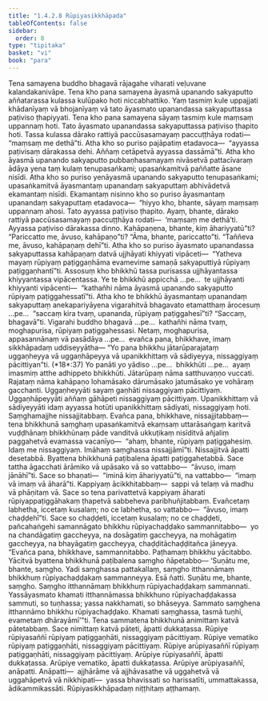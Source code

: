 ```yaml
---
title: "1.4.2.8 Rūpiyasikkhāpada"
tableOfContents: false
sidebar:
  order: 8
type: "tipitaka"
basket: "vi"
book: "para"
---
```



<DynamicBreadcrumb />

<Division number="582" book="para" e="ch" v="1" p="344">

<Paragraph number="2203" book="para">
Tena samayena buddho bhagavā rājagahe viharati veḷuvane kalandakanivāpe. Tena kho pana samayena āyasmā upanando sakyaputto aññatarassa kulassa kulūpako hoti niccabhattiko. Yaṃ tasmiṃ kule uppajjati khādanīyaṃ vā bhojanīyaṃ vā tato āyasmato upanandassa sakyaputtassa paṭiviso ṭhapiyyati. Tena kho pana samayena sāyaṃ tasmiṃ kule maṃsaṃ uppannaṃ hoti. Tato āyasmato upanandassa sakyaputtassa paṭiviso ṭhapito hoti. Tassa kulassa dārako rattiyā paccūsasamayaṃ paccuṭṭhāya rodati—  “maṃsaṃ me dethā”ti. Atha kho so puriso pajāpatiṃ etadavoca—  “ayyassa paṭivisaṃ dārakassa dehi. Aññaṃ cetāpetvā ayyassa dassāmā”ti.
</Paragraph>

<Paragraph number="2204" book="para">
Atha kho āyasmā upanando sakyaputto pubbaṇhasamayaṃ nivāsetvā pattacīvaraṃ ādāya yena taṃ kulaṃ tenupasaṅkami; upasaṅkamitvā paññatte āsane nisīdi. Atha kho so puriso yenāyasmā upanando sakyaputto tenupasaṅkami; upasaṅkamitvā āyasmantaṃ upanandaṃ sakyaputtaṃ abhivādetvā ekamantaṃ nisīdi. Ekamantaṃ nisinno kho so puriso āyasmantaṃ upanandaṃ sakyaputtaṃ etadavoca—  “hiyyo kho, bhante, sāyaṃ maṃsaṃ uppannaṃ ahosi. Tato ayyassa paṭiviso ṭhapito. Ayaṃ, bhante, dārako rattiyā paccūsasamayaṃ paccuṭṭhāya rodati—  ‘maṃsaṃ me dethā’ti. Ayyassa paṭiviso dārakassa dinno. Kahāpaṇena, bhante, kiṃ āhariyyatū”ti? “Pariccatto me, āvuso, kahāpaṇo”ti? “Āma, bhante, pariccatto”ti. “Taññeva me, āvuso, kahāpaṇaṃ dehī”ti.
</Paragraph>

<Paragraph number="2205" book="para">
Atha kho so puriso āyasmato upanandassa sakyaputtassa kahāpaṇaṃ datvā ujjhāyati khiyyati vipāceti—  “Yatheva mayaṃ rūpiyaṃ paṭiggaṇhāma evamevime samaṇā sakyaputtiyā rūpiyaṃ paṭiggaṇhantī”ti. Assosuṃ kho bhikkhū tassa purisassa ujjhāyantassa khiyyantassa vipācentassa. Ye te bhikkhū appicchā …pe…  te ujjhāyanti khiyyanti vipācenti—  “kathañhi nāma āyasmā upanando sakyaputto rūpiyaṃ paṭiggahessatī”ti.
</Paragraph>

<Paragraph number="2206" book="para">
Atha kho te bhikkhū āyasmantaṃ upanandaṃ sakyaputtaṃ anekapariyāyena vigarahitvā bhagavato etamatthaṃ ārocesuṃ …pe…  “saccaṃ kira tvaṃ, upananda, rūpiyaṃ paṭiggahesī”ti? “Saccaṃ, bhagavā”ti. Vigarahi buddho bhagavā …pe…  kathañhi nāma tvaṃ, moghapurisa, rūpiyaṃ paṭiggahessasi. Netaṃ, moghapurisa, appasannānaṃ vā pasādāya …pe…  evañca pana, bhikkhave, imaṃ sikkhāpadaṃ uddiseyyātha—
</Paragraph>

</Division>
<Division number="583" book="para" e="ch" v="1" p="345">

<Paragraph number="2207" book="para">
<Emphasis>“Yo pana bhikkhu jātarūparajataṃ uggaṇheyya vā uggaṇhāpeyya vā upanikkhittaṃ vā sādiyeyya, nissaggiyaṃ pācittiyan”</Emphasis>ti. (*18*:<Emphasis>37</Emphasis>)
</Paragraph>

</Division>
<Division number="584" book="para" e="ch" v="1" p="345">

<Paragraph number="2208" book="para">
<Emphasis>Yo panā</Emphasis>ti yo yādiso …pe…  <Emphasis>bhikkhū</Emphasis>ti …pe…  ayaṃ imasmiṃ atthe adhippeto bhikkhūti.
</Paragraph>

<Paragraph number="2209" book="para">
<Emphasis>Jātarūpaṃ</Emphasis> nāma satthuvaṇṇo vuccati.
</Paragraph>

<Paragraph number="2210" book="para">
<Emphasis>Rajataṃ</Emphasis> nāma kahāpaṇo lohamāsako dārumāsako jatumāsako ye vohāraṃ gacchanti.
</Paragraph>

<Paragraph number="2211" book="para">
<Emphasis>Uggaṇheyyā</Emphasis>ti sayaṃ gaṇhāti nissaggiyaṃ pācittiyaṃ.
</Paragraph>

<Paragraph number="2212" book="para">
<Emphasis>Uggaṇhāpeyyā</Emphasis>ti aññaṃ gāhāpeti nissaggiyaṃ pācittiyaṃ.
</Paragraph>

<Paragraph number="2213" book="para">
<Emphasis>Upanikkhittaṃ vā sādiyeyyā</Emphasis>ti idaṃ ayyassa hotūti upanikkhittaṃ sādiyati, nissaggiyaṃ hoti. Saṃghamajjhe nissajjitabbaṃ. Evañca pana, bhikkhave, nissajjitabbaṃ—  tena bhikkhunā saṃghaṃ upasaṅkamitvā ekaṃsaṃ uttarāsaṅgaṃ karitvā vuḍḍhānaṃ bhikkhūnaṃ pāde vanditvā ukkuṭikaṃ nisīditvā añjaliṃ paggahetvā evamassa vacanīyo—  “ahaṃ, bhante, rūpiyaṃ paṭiggahesiṃ. Idaṃ me nissaggiyaṃ. Imāhaṃ saṃghassa nissajjāmī”ti. Nissajjitvā āpatti desetabbā. Byattena bhikkhunā paṭibalena āpatti paṭiggahetabbā. Sace tattha āgacchati ārāmiko vā upāsako vā so vattabbo—  “āvuso, imaṃ jānāhī”ti. Sace so bhaṇati—  “iminā kiṃ āhariyyatū”ti, na vattabbo—  “imaṃ vā imaṃ vā āharā”ti. Kappiyaṃ ācikkhitabbaṃ—  sappi vā telaṃ vā madhu vā phāṇitaṃ vā. Sace so tena parivattetvā kappiyaṃ āharati rūpiyappaṭiggāhakaṃ ṭhapetvā sabbeheva paribhuñjitabbaṃ. Evañcetaṃ labhetha, iccetaṃ kusalaṃ; no ce labhetha, so vattabbo—  “āvuso, imaṃ chaḍḍehī”ti. Sace so chaḍḍeti, iccetaṃ kusalaṃ; no ce chaḍḍeti, pañcahaṅgehi samannāgato bhikkhu rūpiyachaḍḍako sammannitabbo—  yo na chandāgatiṃ gaccheyya, na dosāgatiṃ gaccheyya, na mohāgatiṃ gaccheyya, na bhayāgatiṃ gaccheyya, chaḍḍitāchaḍḍitañca jāneyya. “Evañca pana, bhikkhave, sammannitabbo. Paṭhamaṃ bhikkhu yācitabbo. Yācitvā byattena bhikkhunā paṭibalena saṃgho ñāpetabbo—
</Paragraph>

</Division>
<Division number="585" book="para" e="ch" v="1" p="346">

<Paragraph number="2214" book="para">
‘Suṇātu me, bhante, saṃgho. Yadi saṃghassa pattakallaṃ, saṃgho itthannāmaṃ bhikkhuṃ rūpiyachaḍḍakaṃ sammanneyya. Esā ñatti.
</Paragraph>

<Paragraph number="2215" book="para">
Suṇātu me, bhante, saṃgho. Saṃgho itthannāmaṃ bhikkhuṃ rūpiyachaḍḍakaṃ sammannati. Yassāyasmato khamati itthannāmassa bhikkhuno rūpiyachaḍḍakassa sammuti, so tuṇhassa; yassa nakkhamati, so bhāseyya.
</Paragraph>

<Paragraph number="2216" book="para">
Sammato saṃghena itthannāmo bhikkhu rūpiyachaḍḍako. Khamati saṃghassa, tasmā tuṇhī, evametaṃ dhārayāmī’”ti.
</Paragraph>

<Paragraph number="2217" book="para">
Tena sammatena bhikkhunā animittaṃ katvā pātetabbaṃ. Sace nimittaṃ katvā pāteti, āpatti dukkaṭassa.
</Paragraph>

</Division>
<Division number="586" book="para" e="ch" v="1" p="346">

<Paragraph number="2218" book="para">
Rūpiye rūpiyasaññī rūpiyaṃ paṭiggaṇhāti, nissaggiyaṃ pācittiyaṃ. Rūpiye vematiko rūpiyaṃ paṭiggaṇhāti, nissaggiyaṃ pācittiyaṃ. Rūpiye arūpiyasaññī rūpiyaṃ paṭiggaṇhāti, nissaggiyaṃ pācittiyaṃ.
</Paragraph>

<Paragraph number="2219" book="para">
Arūpiye rūpiyasaññī, āpatti dukkaṭassa. Arūpiye vematiko, āpatti dukkaṭassa. Arūpiye arūpiyasaññī, anāpatti.
</Paragraph>

<Paragraph number="2220" book="para">
Anāpatti—  ajjhārāme vā ajjhāvasathe vā uggahetvā vā uggahāpetvā vā nikkhipati—  yassa bhavissati so harissatīti, ummattakassa, ādikammikassāti.

</Paragraph>
</Division>

<Paragraph number="2221" type="center" book="para">
Rūpiyasikkhāpadaṃ niṭṭhitaṃ aṭṭhamaṃ.
</Paragraph>